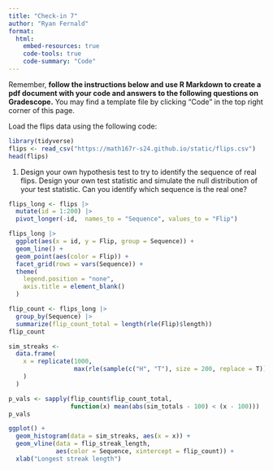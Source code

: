 ```yaml
---
title: "Check-in 7"
author: "Ryan Fernald"
format: 
  html:
    embed-resources: true
    code-tools: true
    code-summary: "Code"
---
```


Remember, **follow the instructions below and use R Markdown to create a pdf document with your code and answers to the following questions on Gradescope.** You may find a template file by clicking "Code" in the top right corner of this page.

Load the flips data using the following code:

```r
library(tidyverse)
flips <- read_csv("https://math167r-s24.github.io/static/flips.csv")
head(flips)
```

1. Design your own hypothesis test to try to identify the sequence of real flips. Design your own test statistic and simulate the null distribution of your test statistic. Can you identify which sequence is the real one?
```r
flips_long <- flips |>
  mutate(id = 1:200) |>
  pivot_longer(-id,  names_to = "Sequence", values_to = "Flip")

flips_long |> 
  ggplot(aes(x = id, y = Flip, group = Sequence)) +
  geom_line() +
  geom_point(aes(color = Flip)) +
  facet_grid(rows = vars(Sequence)) + 
  theme(
    legend.position = "none",
    axis.title = element_blank()
  )

```
```r
flip_count <- flips_long |>
  group_by(Sequence) |>
  summarize(flip_count_total = length(rle(Flip)$length))
flip_count
```
```r
sim_streaks <- 
  data.frame(
    x = replicate(1000, 
                  max(rle(sample(c("H", "T"), size = 200, replace = T))$length)
    )
  )

p_vals <- sapply(flip_count$flip_count_total,
                 function(x) mean(abs(sim_totals - 100) < (x - 100)))
p_vals
```

```r

ggplot() +
  geom_histogram(data = sim_streaks, aes(x = x)) +
  geom_vline(data = flip_streak_length,
             aes(color = Sequence, xintercept = flip_count)) +
  xlab("Longest streak length")
```


